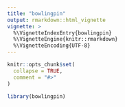 ```yaml
---
title: "bowlingpin"
output: rmarkdown::html_vignette
vignette: >
  %\VignetteIndexEntry{bowlingpin}
  %\VignetteEngine{knitr::rmarkdown}
  %\VignetteEncoding{UTF-8}
---
```


```r
knitr::opts_chunk$set(
  collapse = TRUE,
  comment = "#>"
)
```

```r
library(bowlingpin)
```
